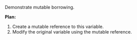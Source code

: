 Demonstrate mutable borrowing.

**Plan:**
1. Create a mutable reference to this variable.
2. Modify the original variable using the mutable reference.
